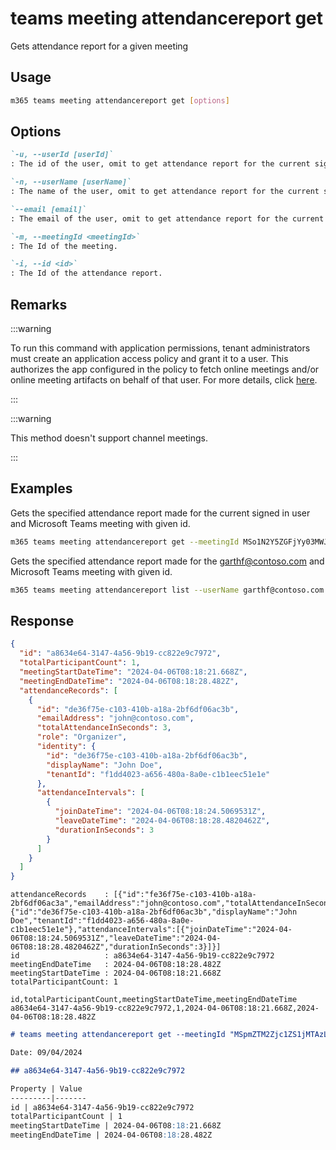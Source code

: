 
# teams meeting attendancereport get

Gets attendance report for a given meeting

## Usage

```sh
m365 teams meeting attendancereport get [options]
```

## Options

```md definition-list
`-u, --userId [userId]`
: The id of the user, omit to get attendance report for the current signed in user. Use either  `id`, `userName` or `email`, but not multiple.

`-n, --userName [userName]`
: The name of the user, omit to get attendance report for the current signed in user. Use either `id`, `userName` or `email`, but not multiple.

`--email [email]`
: The email of the user, omit to get attendance report for the current signed in user. Use either `id`, `userName` or `email`, but not multiple.

`-m, --meetingId <meetingId>`
: The Id of the meeting.

`-i, --id <id>`
: The Id of the attendance report.
```

<Global />

## Remarks

:::warning

To run this command with application permissions, tenant administrators must create an application access policy and grant it to a user. This authorizes the app configured in the policy to fetch online meetings and/or online meeting artifacts on behalf of that user. For more details, click [here](https://learn.microsoft.com/graph/cloud-communication-online-meeting-application-access-policy).

:::

:::warning

This method doesn't support channel meetings.

:::

## Examples

Gets the specified attendance report made for the current signed in user and Microsoft Teams meeting with given id.

```sh
m365 teams meeting attendancereport get --meetingId MSo1N2Y5ZGFjYy03MWJmLTQ3NDMtYjQxMy01M2EdFGkdRWHJlQ --id a8634e64-3147-4a56-9b19-cc822e9c7972
```

Gets the specified attendance report made for the garthf@contoso.com and Microsoft Teams meeting with given id.

```sh
m365 teams meeting attendancereport list --userName garthf@contoso.com --meetingId MSo1N2Y5ZGFjYy03MWJmLTQ3NDMtYjQxMy01M2EdFGkdRWHJlQ --id a8634e64-3147-4a56-9b19-cc822e9c7972
```

## Response

<Tabs>
  <TabItem value="JSON">

  ```json
  {
    "id": "a8634e64-3147-4a56-9b19-cc822e9c7972",
    "totalParticipantCount": 1,
    "meetingStartDateTime": "2024-04-06T08:18:21.668Z",
    "meetingEndDateTime": "2024-04-06T08:18:28.482Z",
    "attendanceRecords": [
      {
        "id": "de36f75e-c103-410b-a18a-2bf6df06ac3b",
        "emailAddress": "john@contoso.com",
        "totalAttendanceInSeconds": 3,
        "role": "Organizer",
        "identity": {
          "id": "de36f75e-c103-410b-a18a-2bf6df06ac3b",
          "displayName": "John Doe",
          "tenantId": "f1dd4023-a656-480a-8a0e-c1b1eec51e1e"
        },
        "attendanceIntervals": [
          {
            "joinDateTime": "2024-04-06T08:18:24.5069531Z",
            "leaveDateTime": "2024-04-06T08:18:28.4820462Z",
            "durationInSeconds": 3
          }
        ]
      }
    ]
  }
  ```

  </TabItem>
  <TabItem value="Text">

  ```text
  attendanceRecords    : [{"id":"fe36f75e-c103-410b-a18a-2bf6df06ac3a","emailAddress":"john@contoso.com","totalAttendanceInSeconds":3,"role":"Organizer","identity":{"id":"de36f75e-c103-410b-a18a-2bf6df06ac3b","displayName":"John Doe","tenantId":"f1dd4023-a656-480a-8a0e-c1b1eec51e1e"},"attendanceIntervals":[{"joinDateTime":"2024-04-06T08:18:24.5069531Z","leaveDateTime":"2024-04-06T08:18:28.4820462Z","durationInSeconds":3}]}]
  id                   : a8634e64-3147-4a56-9b19-cc822e9c7972
  meetingEndDateTime   : 2024-04-06T08:18:28.482Z
  meetingStartDateTime : 2024-04-06T08:18:21.668Z
  totalParticipantCount: 1
  ```

  </TabItem>
  <TabItem value="CSV">

  ```csv
  id,totalParticipantCount,meetingStartDateTime,meetingEndDateTime
  a8634e64-3147-4a56-9b19-cc822e9c7972,1,2024-04-06T08:18:21.668Z,2024-04-06T08:18:28.482Z
  ```

  </TabItem>

  <TabItem value="Markdown">

  ```md
  # teams meeting attendancereport get --meetingId "MSpmZTM2Zjc1ZS1jMTAzLTQxMGItYTE4YS0yYmY2ZGYwNmFjM2EqMCoqMTk6bWVldGluZ19NRGt4TnpSaE56UXRZekZtWlMwMFlqWTFMVGhoTVRFdFpUWTBOV1JqTnpoaFkyVTVAdGhyZWFkLnYy" --id "a8634e64-3147-4a56-9b19-cc822e9c7972"

  Date: 09/04/2024

  ## a8634e64-3147-4a56-9b19-cc822e9c7972

  Property | Value
  ---------|-------
  id | a8634e64-3147-4a56-9b19-cc822e9c7972
  totalParticipantCount | 1
  meetingStartDateTime | 2024-04-06T08:18:21.668Z
  meetingEndDateTime | 2024-04-06T08:18:28.482Z
  ```

  </TabItem>
</Tabs>

